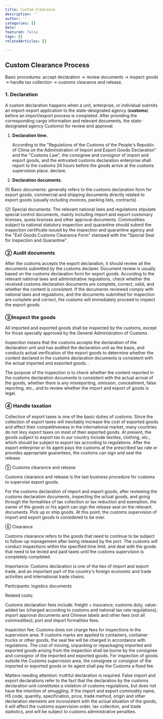 ```yaml
---
title: Custom Clearance
description: ''
author: ''
categories: []
date: 
featured: false
tags: []
relatedArticles: []

---
```

## Custom Clearance Process

Basic procedures: accept declaration → review documents → inspect goods → handle tax collection → customs clearance and release.

### 1. Declaration

A custom declaration happens when a unit, enterprise, or individual submits an import-export application to the state-designated agency (**customs**) before an import/export process is completed. After providing the corresponding cargo information and relevant documents, the state-designated agency Customs) for review and approval.

1. **Declaration time.** 

   According to the "Regulations of the Customs of the People's Republic of China on the Administration of Import and Export Goods Declaration" and the "Customs Law", the consignee and consignor of import and export goods, and the entrusted customs declaration enterprise shall report to the customs 24 hours before the goods arrive at the customs supervision place. declare.
2. **Declaration documents.**

(1) Basic documents: generally refers to the customs declaration form for export goods, commercial and shipping documents directly related to export goods (usually including invoices, packing lists, contracts)

(2) Special documents: The relevant national laws and regulations stipulate special control documents, mainly including import and export customary licenses, quota licenses and other approval documents. Commodities subject to national statutory inspection and quarantine should submit the inspection certificate issued by the inspection and quarantine agency and the "Exit Goods Customs Clearance Form" stamped with the "Special Seal for Inspection and Quarantine".

### ② Audit documents

After the customs accepts the export declaration, it should review all the documents submitted by the customs declarer. Document review is usually based on the customs declaration form for export goods. According to the relevant national laws and administrative regulations, check whether the received customs declaration documents are complete, correct, valid, and whether the content is consistent. If the documents reviewed comply with national laws and regulations, and the documents submitted for inspection are complete and correct, the customs will immediately proceed to inspect the export goods.

### ③Inspect the goods

All imported and exported goods shall be inspected by the customs, except for those specially approved by the General Administration of Customs.

Inspection means that the customs accepts the declaration of the declaration unit and has audited the declaration unit as the basis, and conducts actual verification of the export goods to determine whether the content declared in the customs declaration documents is consistent with the actual imported and exported goods. .

The purpose of the inspection is to check whether the content reported in the customs declaration documents is consistent with the actual arrival of the goods, whether there is any misreporting, omission, concealment, false reporting, etc., and to review whether the import and export of goods is legal.

### ④ Handle taxation

Collection of export taxes is one of the basic duties of customs. Since the collection of export taxes will inevitably increase the cost of exported goods and affect their competitiveness in the international market, many countries do not levy export taxes on most of their exported goods. At present, the goods subject to export tax in our country include textiles, clothing, etc., which should be subject to export tax according to regulations. After the export enterprise or its agent pays the customs at the prescribed tax rate or provides appropriate guarantees, the customs can sign and seal the release.

⑤ Customs clearance and release

Customs clearance and release is the last business procedure for customs to supervise export goods.

For the customs declaration of import and export goods, after reviewing the customs declaration documents, inspecting the actual goods, and going through the formalities of tax collection or tax reduction and exemption, the owner of the goods or his agent can sign the release seal on the relevant documents. Pick up or ship goods. At this point, the customs supervision of import and export goods is considered to be over.

⑥ Clearance

Customs clearance refers to the goods that need to continue to be subject to follow-up management after being released by the port. The customs will conduct inspections within the specified time limit, and deal with the goods that need to be levied and paid taxes until the customs supervision is completely completed.

Importance: Customs declaration is one of the ties of import and export trade, and an important part of the country's foreign economic and trade activities and international trade chains.

Participants: logistics documents

Related costs:

Customs declaration fees include: freight + insurance; customs duty, value-added tax (charged according to customs and national tax rate regulations); import approval documents and Chinese labels and other fees (not all commodities); port and import formalities fees.

Inspection fee: Customs does not charge fees for inspections in the supervision area. If customs marks are applied to containers, container trucks or other goods, the seal fee will be charged in accordance with regulations. The cost of moving, unpacking or repackaging imported and exported goods arising from the inspection shall be borne by the consignee and consignor of the imported and exported goods. For inspection of goods outside the Customs supervision area, the consignee or consignor of the imported or exported goods or its agent shall pay the Customs a fixed fee.

Matters needing attention: truthful declaration is required. False import and export declarations refer to the fact that the declaration by the customs declaration unit constitutes a violation of customs regulations, but does not have the intention of smuggling. If the import and export commodity name, HS code, quantity, specification, price, trade method, origin and other declaration elements are inconsistent with the actual situation of the goods, it will affect the customs supervision order, tax collection, and trade statistics, and will be subject to customs administrative penalties.